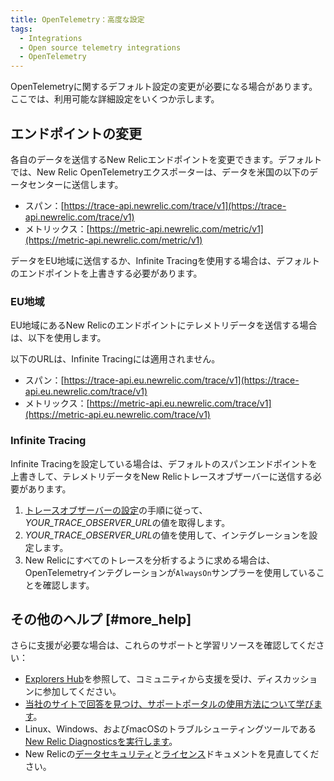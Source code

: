```yaml
---
title: OpenTelemetry：高度な設定
tags:
  - Integrations
  - Open source telemetry integrations
  - OpenTelemetry
---
```


OpenTelemetryに関するデフォルト設定の変更が必要になる場合があります。ここでは、利用可能な詳細設定をいくつか示します。

## エンドポイントの変更

各自のデータを送信するNew Relicエンドポイントを変更できます。デフォルトでは、New Relic OpenTelemetryエクスポーターは、データを米国の以下のデータセンターに送信します。

* スパン：[https://trace-api.newrelic.com/trace/v1](https://trace-api.newrelic.com/trace/v1)
* メトリックス：[https://metric-api.newrelic.com/metric/v1](https://metric-api.newrelic.com/metric/v1)

データをEU地域に送信するか、Infinite Tracingを使用する場合は、デフォルトのエンドポイントを上書きする必要があります。

### EU地域

EU地域にあるNew Relicのエンドポイントにテレメトリデータを送信する場合は、以下を使用します。

<Callout variant="tip">
  以下のURLは、Infinite Tracingには適用されません。
</Callout>

* スパン：[https://trace-api.eu.newrelic.com/trace/v1](https://trace-api.eu.newrelic.com/trace/v1)
* メトリックス：[https://metric-api.eu.newrelic.com/trace/v1](https://metric-api.eu.newrelic.com/trace/v1)

### Infinite Tracing

Infinite Tracingを設定している場合は、デフォルトのスパンエンドポイントを上書きして、テレメトリデータをNew Relicトレースオブザーバーに送信する必要があります。

1. [トレースオブザーバーの設定](/docs/understand-dependencies/distributed-tracing/infinite-tracing/set-trace-observer)の手順に従って、<var>YOUR_TRACE_OBSERVER_URL</var>の値を取得します。
2. <var>YOUR_TRACE_OBSERVER_URL</var>の値を使用して、インテグレーションを設定します。
3. New Relicにすべてのトレースを分析するように求める場合は、OpenTelemetryインテグレーションが`AlwaysOn`サンプラーを使用していることを確認します。

## その他のヘルプ [#more_help]

さらに支援が必要な場合は、これらのサポートと学習リソースを確認してください：

* [Explorers Hub](https://discuss.newrelic.com/)を参照して、コミュニティから支援を受け、ディスカッションに参加してください。
* [当社のサイトで回答を見つけ、サポートポータルの使用方法について学びます](/docs/using-new-relic/welcome-new-relic/get-started/find-help-use-support-portal)。
* Linux、Windows、およびmacOSのトラブルシューティングツールである[New Relic Diagnosticsを実行します](/docs/using-new-relic/cross-product-functions/troubleshooting/new-relic-diagnostics)。
* New Relicの[データセキュリティ](/docs/security)と[ライセンス](/docs/licenses)ドキュメントを見直してください。
